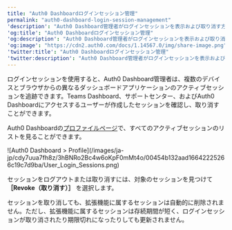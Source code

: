 ```yaml
---
title: "Auth0 Dashboardログインセッション管理"
permalink: "auth0-dashboard-login-session-management"
'description': "Auth0 Dashboard管理者がログインセッションを表示および取り消す方法を説明します。"
'og:title': "Auth0 Dashboardログインセッション管理"
'og:description': "Auth0 Dashboard管理者がログインセッションを表示および取り消す方法を説明します。"
'og:image': "https://cdn2.auth0.com/docs/1.14567.0/img/share-image.png"
'twitter:title': "Auth0 Dashboardログインセッション管理"
'twitter:description': "Auth0 Dashboard管理者がログインセッションを表示および取り消す方法を説明します。"
---
```


ログインセッションを使用すると、<Tooltip data-tooltip-id="react-containers-DefinitionTooltip-0" href="/ja-jp/glossary?term=auth0-dashboard" tip="Auth0 Dashboard: サービスを構成するためのAuth0の主製品。" cta="用語集の表示">Auth0 Dashboard</Tooltip>管理者は、複数のデバイスとブラウザからの異なるダッシュボードアプリケーションのアクティブセッションを追跡できます。Teams Dashboard、サポートセンター、およびAuth0 Dashboardにアクセスするユーザーが作成したセッションを確認し、取り消すことができます。

Auth0 Dashboardの[プロファイルページ](https://manage.auth0.com/#/profile/sessions)で、すべてのアクティブセッションのリストを見ることができます。

<Frame>![Auth0 Dashboard > Profile](/images/ja-jp/cdy7uua7fh8z/3hBNRo2Bc4w6oKpF0mMt4o/00454b132aad16642225266c19c7d9ba/User_Login_Sessions.png)</Frame>

セッションをログアウトまたは取り消すには、対象のセッションを見つけて **［Revoke（取り消す）］** を選択します。

<Callout icon="file-lines" color="#0EA5E9" iconType="regular">

セッションを取り消しても、拡張機能に属するセッションは自動的に削除されません。ただし、拡張機能に属するセッションは存続期間が短く、ログインセッションが取り消されたり期限切れになったりしても更新されません。

</Callout>

